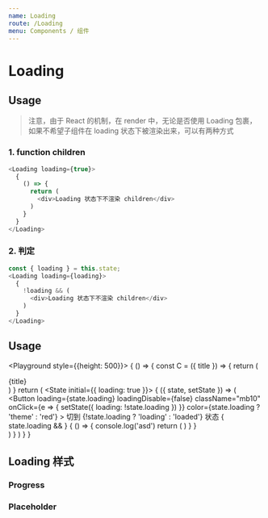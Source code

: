 ```yaml
---
name: Loading
route: /Loading
menu: Components / 组件
---
```



# Loading

## Usage

> 注意，由于 React 的机制，在 render 中，无论是否使用 Loading 包裹，如果不希望子组件在 loading 状态下被渲染出来，可以有两种方式

### 1. function children

```js
<Loading loading={true}>
  {
    () => {
      return (
        <div>Loading 状态下不渲染 children</div>
      )
    }
  }
</Loading>
```

### 2. 判定

```js
const { loading } = this.state;
<Loading loading={loading}>
  {
    !loading && (
      <div>Loading 状态下不渲染 children</div>
    )
  }
</Loading>
```

## Usage

<Playground style={{height: 500}}>
  {
    () => {
      const C = ({ title }) => {
        return (
          <div className="p20 mb10 bg_default">
            {title}
          </div>
        )
      }
      return (
        <State initial={{ loading: true }}>
          {
            ({ state, setState }) => (
              <div>
                <Button
                  loading={state.loading}
                  loadingDisable={false}
                  className="mb10"
                  onClick={e => {
                    setState({
                      loading: !state.loading
                    })
                  }}
                  color={state.loading ? 'theme' : 'red'} >
                  切到 {!state.loading ? 'loading' : 'loaded'} 状态
                </Button>
                <Loading loading={state.loading} inrow={true}>
                  {
                    state.loading && <C title="内容与 loading 共存" />
                  }
                  <C title="内容与 loading 共存" />
                </Loading>
                <Loading loading={state.loading} inrow={false}>
                  {
                    () => {
                      console.log('asd')
                      return (
                        <C title="内容与 loading 只有一个" />
                      )
                    }
                  }
                </Loading>
              </div>
            )
          }
        </State>
      )
    }
  }
</Playground>

## Loading 样式

<Playground>
  <h3>Progress</h3>
  <div className="relative pb20">
    <LoadingProgress />
  </div>
  <h3>Placeholder</h3>
  <LoadingPlaceholder />
</Playground>

<PropsTable of={Loading} />
